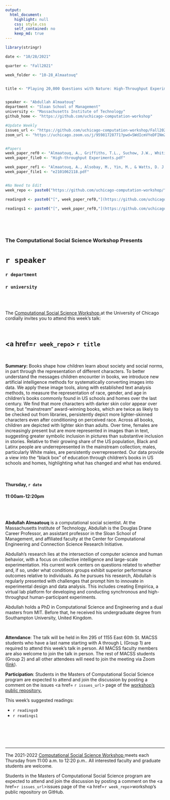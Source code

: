 ```yaml
---
output:
  html_document:
    highlight: null
    css: style.css
    self_contained: no
    keep_md: true
---
```


```r
library(stringr)

date <- "10/28/2021"

quarter <- "Fall2021"

week_folder <- "10-28_Almaatouq"


title <- "Playing 20,000 Questions with Nature: High-Throughput Experimentation in Social and Behavioral Science"


speaker <- "Abdullah Almaatouq"
department <- "Sloan School of Management"
university <- "Massachusetts Institute of Technology"
github_home <- "https://github.com/uchicago-computation-workshop"

#Update Weekly
issues_url <- "https://github.com/uchicago-computation-workshop/Fall2021/issues/7"
zoom_url <- "https://uchicago.zoom.us/j/95981728771?pwd=SWdIcmVYeDFINmZpaldkbmsxUmN4dz09"


#Papers
week_paper_ref0 <- "Almaatouq, A., Griffiths, T.L., Suchow, J.W., Whiting, M.E., Evans, J., & Watts, D.J., 'Playing 20,0000 Questions with Nature: High-Throughput Experimentation in Social and Behavioral Science.'"
week_paper_file0 <- "High-throughput Experiments.pdf"

week_paper_ref1 <- "Almaatouq, A., Alsobay, M., Yin, M., & Watts, D. J. (2021). 'Task complexity moderates group synergy.' Proceedings of the National Academy of Sciences, 118(36)."
week_paper_file1 <- "e2101062118.pdf"


#No Need to Edit
week_repo <- paste0("https://github.com/uchicago-computation-workshop/",quarter,"/tree/master/",week_folder)

readings0 <- paste0("[", week_paper_ref0,"](https://github.com/uchicago-computation-workshop/",quarter,"/blob/master/", week_folder,"/",week_paper_file0,")")

readings1 <- paste0("[", week_paper_ref0,"](https://github.com/uchicago-computation-workshop/",quarter,"/blob/master/", week_folder,"/",week_paper_file1,")")
  



```



<br>

<h3 class=pfblock-header> The Computational Social Science Workshop Presents </h3>

<h1 class=pfblock-header3> `r speaker`</h1>
<h3 class=pfblock-header3> `r department` </h3>
<h3 class=pfblock-header3> `r university` </h3>

<br><br>



<p class=pfblock-header3>The <a href="https://macss.uchicago.edu/content/computation-workshop"> Computational Social Science Workshop </a> at the University of Chicago cordially invites you to attend this week's talk:</p>



<br>

<div class=pfblock-header3>
<h2 class=pfblock-header>
  <a href=`r week_repo`> `r title` </a>
</h2>

<br>
</div>



<p class=footertext2>

**Summary:** Books shape how children learn about society and social norms, in part through the representation of different characters. To better understand the messages children encounter in books, we introduce new artificial intelligence methods for systematically converting images into data. We apply these image tools, along with established text analysis methods, to measure the representation of race, gender, and age in children’s books commonly found in US schools and homes over the last century. We find that more characters with darker skin color appear over time, but “mainstream” award-winning books, which are twice as likely to be checked out from libraries, persistently depict more lighter-skinned characters even after conditioning on perceived race. Across all books, children are depicted with lighter skin than adults. Over time, females are increasingly present but are more represented in images than in text, suggesting greater symbolic inclusion in pictures than substantive inclusion in stories. Relative to their growing share of the US population, Black and Latinx people are underrepresented in the mainstream collection; males, particularly White males, are persistently overrepresented. Our data provide a view into the “black box” of education through children’s books in US schools and homes, highlighting what has changed and what has endured.


</p>

<br>

<h4 class=pfblock-header3> Thursday, `r date` </h4>
<h4 class=pfblock-header3> 11:00am-12:20pm </h4>

<br><br>

<p class=footertext2>

**Abdullah Almaatouq** is a computational social scientist. At the Massachusetts Institute of Technology, Abdullah is the Douglas Drane Career Professor, an assistant professor in the Sloan School of Management, and affiliated faculty at the Center for Computational Engineering and Connection Science Research Initiative. 

Abdullah’s research lies at the intersection of computer science and human behavior, with a focus on collective intelligence and large-scale experimentation. His current work centers on questions related to whether and, if so, under what conditions groups exhibit superior performance outcomes relative to individuals. As he pursues his research, Abdullah is regularly presented with challenges that prompt him to innovate in experimental design and data analysis. This includes creating Empirica, a virtual lab platform for developing and conducting synchronous and high-throughput human-participant experiments.

Abdullah holds a PhD in Computational Science and Engineering and a dual masters from MIT. Before that, he received his undergraduate degree from Southampton University, United Kingdom.
</p>

<br>

<p class=footertext2>

**Attendance**: The talk will be held in Rm 295 of 1155 East 60th St. MACSS students who have a last name starting with A through L (Group 1) are required to attend this week's talk in person. All MACSS faculty members are also welcome to join the talk in person. The rest of MACSS students (Group 2) and all other attendees will need to join the meeting via Zoom ([link](`r zoom_url`)).
</p>

<p class=footertext2>

**Participation**: Students in the Masters of Computational Social Science program are expected to attend and join the discussion by posting a comment on the issues <a href= `r issues_url`> page </a> of the <a href="https://github.com/uchicago-computation-workshop"> workshop's public repository.</a>

This week's suggested readings:

- `r readings0`
- `r readings1`


<br>

<br><br>

---

<p class=footertext> The 2021-2022 <a href="https://macss.uchicago.edu/content/computation-workshop"> Computational Social Science Workshop </a> meets each Thursday from 11:00 a.m. to 12:20 p.m.. All interested faculty and graduate students are welcome.</p>



<p class=footertext>Students in the Masters of Computational Social Science program are expected to attend and join the discussion by posting a comment on the <a href=`r issues_url`>issues page</a> of the <a href=`r week_repo`>workshop's public repository on GitHub.</a></p>
